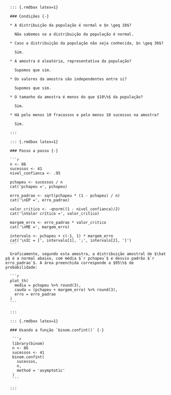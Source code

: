       ::: {.rmdbox latex=1}
      
      ### Condições {-}
      
      * A distribuição da população é normal e $n \geq 10$?
      
        Não sabemos se a distribuição da população é normal.
        
      * Caso a distribuição da população não seja conhecida, $n \geq 30$?
      
        Sim.
        
      * A amostra é aleatória, representativa da população?
      
        Supomos que sim.
        
      * Os valores da amostra são independentes entre si?
      
        Supomos que sim.
        
      * O tamanho da amostra é menos do que $10\%$ da população?
      
        Sim.
        
      * Há pelo menos 10 fracassos e pelo menos 10 sucessos na amostra?

        Sim.
        
      :::

      ::: {.rmdbox latex=1}
   
      ### Passo a passo {-}
      
      ```r
      n <- 86
      sucessos <- 41
      nivel_confianca <- .95
      
      pchapeu <- sucessos / n
      cat('pchapeu =', pchapeu)
      
      erro_padrao <- sqrt(pchapeu * (1 - pchapeu) / n)
      cat('\nEP =', erro_padrao)
      
      valor_critico <- -qnorm((1 - nivel_confianca)/2)
      cat('\nValor crítico =', valor_critico)
      
      margem_erro <- erro_padrao * valor_critico
      cat('\nME =', margem_erro)
      
      intervalo <- pchapeu + c(-1, 1) * margem_erro
      cat('\nIC = [', intervalo[1], ';', intervalo[2], ']')
      ```
      
      Graficamente, segundo esta amostra, a distribuição amostral de $\hat p$ é a normal abaixo, com média $`r pchapeu`$ e desvio padrão $`r erro_padrao`$. A área preenchida corresponde a $95\%$ de probabilidade:
      
      ```r
      plot_th(
        media = pchapeu %>% round(3),
        cauda = (pchapeu + margem_erro) %>% round(3),
        erro = erro_padrao
      )
      ```
      
      :::
      
      ::: {.rmdbox latex=1}
      
      ### Usando a função `binom.confint()` {-}
      
       ```r
       library(binom)
       n <- 86
       sucessos <- 41
       binom.confint(
         sucessos,
         n,
         method = 'asymptotic'
       )
       ```
      
      :::
   
